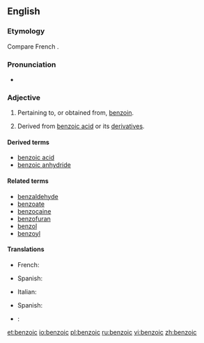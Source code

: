 ==English==

===Etymology===
Compare French {{term|benzoïque|lang=fr}}.

===Pronunciation===
* {{audio|en-us-benzoic.ogg|Audio (US)}}

===Adjective===
{{en-adj|-}}

# Pertaining to, or obtained from, [[benzoin]].
# {{organic chemistry}} Derived from [[benzoic acid]] or its [[derivative]]s.

====Derived terms====
* [[benzoic acid]]
* [[benzoic anhydride]]

====Related terms====
* [[benzaldehyde]]
* [[benzoate]]
* [[benzocaine]]
* [[benzofuran]]
* [[benzol]]
* [[benzoyl]]

====Translations====
{{trans-top|pertaining to, or obtained from, benzoin}}
* French: {{t+|fr|benzoïque}}
{{trans-mid}}
* Spanish: {{t|es|benzoico}}
{{trans-bottom}}

{{trans-top|derived from benzoic acid or its derivatives}}
* Italian: {{t-|it|benzoico}}
{{trans-mid}}
* Spanish: {{t|es|benzoico}}
{{trans-bottom}}

{{checktrans-top|derived from benzoic acid or its derivatives}}
{{checktrans-mid}}
* {{ttbc|Portuguese}}: {{t-|pt|benzóico}}
{{checktrans-bottom}}

[[et:benzoic]]
[[io:benzoic]]
[[pl:benzoic]]
[[ru:benzoic]]
[[vi:benzoic]]
[[zh:benzoic]]